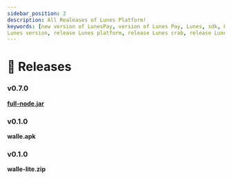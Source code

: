 ```yaml
---
sidebar_position: 2
description: All Realeases of Lunes Platform!
keywords: [new version of LunesPay, version of Lunes Pay, Lunes, sdk, Lunes node version, 
Lunes version, release Lunes platform, release Lunes crab, release LunesPay]
---
```



# 🎉 Releases

<Tabs>
  <TabItem value="Full Node" label="Full Node" default>
  <h3>v0.7.0</h3>

**[full-node.jar](https://github.com/lunes-platform/full-node/releases/download/0.0.7/lunesnode-latest.jar)**

  </TabItem>

  <TabItem value="Wallet" label="Wallet" default>
    <h3>v0.1.0</h3>

**<a>walle.apk</a>**

  </TabItem>

  <TabItem value="Wallet-lite" label="Wallet-lite" default>
    <h3>v0.1.0</h3>

**<a>walle-lite.zip</a>**

  </TabItem>
</Tabs>
